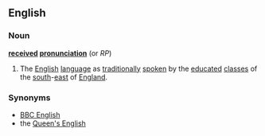 ==English==
===Noun===
{{wikipedia}}
'''[[received]] [[pronunciation]]'''  (or ''RP'')
#The [[English]] [[language]] as [[traditionally]] [[spoken]] by the [[educated]] [[class]]es of the [[south]]-[[east]] of [[England]].
===Synonyms===
*[[BBC English]]
*the [[Queen's English]]